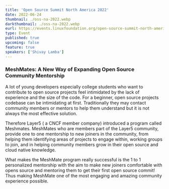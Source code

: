 ```yaml
---
title: 'Open Source Summit North America 2022'
date: 2022-06-24
thumbnail: ./oss-na-2022.webp
darkthumbnail: ./oss-na-2022.webp
eurl: https://events.linuxfoundation.org/open-source-summit-north-america/
type: Event
published: true
upcoming: false
feature: true
speakers: ['Shivay Lamba']
---
```



<h3>MeshMates: A New Way of Expanding Open Source Community Mentorship</h3>

A lot of young developers especially college students who want to contribute to open source projects feel intimidated by the lack of experience and the size of the code. For a beginner, open source projects codebase can be intimidating at first. Traditionally they may contact community members or mentors to help them understand but it is not always the most effective solution.

Therefore Layer5 ( a CNCF member company) introduced a program called <Link to="/community/meshmates">Meshmates</Link>. MeshMates who are members part of the Layer5 community, provide one to one mentorship to new joiners in the community, from helping them identifying areas of projects to engage within, working groups to join, and in helping community members grow in their open source and cloud native knowledge.

<p>
What makes the MeshMate program really successful is the 1 to 1 personalized mentorship with the aim to make new joiners comfortable with opens source and mentoring them to get their first open source commit! Thus making MeshMate one of the most engaging and amazing community experience possible.

</p>
